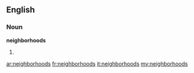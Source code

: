 ==English==

===Noun===
'''neighborhoods'''

# {{plural of|[[neighborhood]]}}

[[ar:neighborhoods]]
[[fr:neighborhoods]]
[[it:neighborhoods]]
[[my:neighborhoods]]